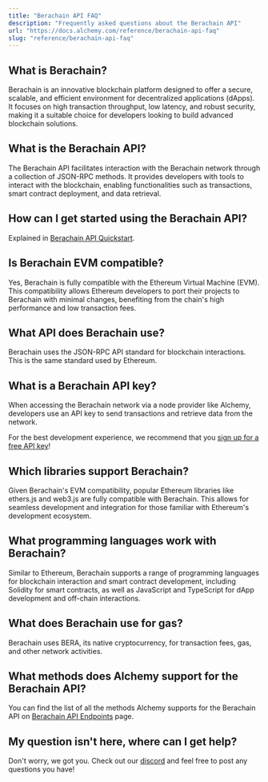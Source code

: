 ```yaml
---
title: "Berachain API FAQ"
description: "Frequently asked questions about the Berachain API"
url: "https://docs.alchemy.com/reference/berachain-api-faq"
slug: "reference/berachain-api-faq"
---
```


## What is Berachain?

Berachain is an innovative blockchain platform designed to offer a secure, scalable, and efficient environment for decentralized applications (dApps). It focuses on high transaction throughput, low latency, and robust security, making it a suitable choice for developers looking to build advanced blockchain solutions.

## What is the Berachain API?

The Berachain API facilitates interaction with the Berachain network through a collection of JSON-RPC methods. It provides developers with tools to interact with the blockchain, enabling functionalities such as transactions, smart contract deployment, and data retrieval.

## How can I get started using the Berachain API?

Explained in [Berachain API Quickstart](/reference/berachain-api-quickstart).

## Is Berachain EVM compatible?

Yes, Berachain is fully compatible with the Ethereum Virtual Machine (EVM). This compatibility allows Ethereum developers to port their projects to Berachain with minimal changes, benefiting from the chain's high performance and low transaction fees.

## What API does Berachain use?

Berachain uses the JSON-RPC API standard for blockchain interactions. This is the same standard used by Ethereum.

## What is a Berachain API key?

When accessing the Berachain network via a node provider like Alchemy, developers use an API key to send transactions and retrieve data from the network.

For the best development experience, we recommend that you [sign up for a free API key](https://dashboard.alchemy.com/signup/)!

## Which libraries support Berachain?

Given Berachain's EVM compatibility, popular Ethereum libraries like ethers.js and web3.js are fully compatible with Berachain. This allows for seamless development and integration for those familiar with Ethereum's development ecosystem.

## What programming languages work with Berachain?

Similar to Ethereum, Berachain supports a range of programming languages for blockchain interaction and smart contract development, including Solidity for smart contracts, as well as JavaScript and TypeScript for dApp development and off-chain interactions.

## What does Berachain use for gas?

Berachain uses BERA, its native cryptocurrency, for transaction fees, gas, and other network activities.

## What methods does Alchemy support for the Berachain API?

You can find the list of all the methods Alchemy supports for the Berachain API on [Berachain API Endpoints](/reference/berachain-api-endpoints) page.

## My question isn't here, where can I get help?

Don't worry, we got you. Check out our [discord](https://alchemy.com/discord) and feel free to post any questions you have!
